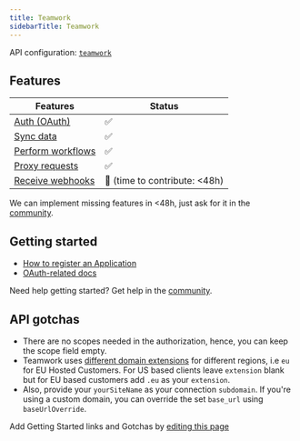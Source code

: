 ```yaml
---
title: Teamwork
sidebarTitle: Teamwork
---
```


API configuration: [`teamwork`](https://nango.dev/providers.yaml)

## Features

| Features | Status |
| - | - |
| [Auth (OAuth)](/integrate/guides/authorize-an-api) | ✅ |
| [Sync data](/integrate/guides/sync-data-from-an-api) | ✅ |
| [Perform workflows](/integrate/guides/perform-workflows-with-an-api) | ✅ |
| [Proxy requests](/integrate/guides/proxy-requests-to-an-api) | ✅ |
| [Receive webhooks](/integrate/guides/receive-webhooks-from-an-api) | 🚫 (time to contribute: &lt;48h) |

<Tip>We can implement missing features in &lt;48h, just ask for it in the [community](https://nango.dev/slack).</Tip>

## Getting started

-   [How to register an Application](https://developer.teamwork.com/guides/developer-portal)
-   [OAuth-related docs](https://developer.teamwork.com/guides/how-to-authenticate-via-app-login-flow)

<Tip>Need help getting started? Get help in the [community](https://nango.dev/slack).</Tip>

## API gotchas

-   There are no scopes needed in the authorization, hence, you can keep the scope field empty.
-   Teamwork uses [different domain extensions](https://apidocs.teamwork.com/docs/teamwork/df5a63302d729-getting-started-with-the-teamwork-com-api#getting-your-url) for different regions, i.e `eu` for EU Hosted Customers. For US based clients leave `extension` blank but for EU based customers add `.eu` as your `extension`.
-   Also, provide your `yourSiteName` as your connection `subdomain`. If you're using a custom domain, you can override the set `base_url` using `baseUrlOverride`.

<Note>Add Getting Started links and Gotchas by [editing this page](https://github.com/nangohq/nango/tree/master/docs-v2/integrations/all/teamwork.mdx)</Note>
